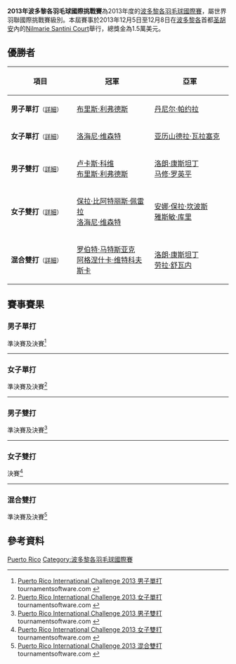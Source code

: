 {{noteTA|G1=Badminton}}
{{infobox badminton event
|name           = 2013年波多黎各羽毛球國際挑戰賽
|image          = 
|size           = 
|caption        =
|dates          = 2013年12月5日－12月8日
|number_edition = 
|level          = 4A
|prize_money    = 1.5萬美元
|location       = {{PUR}}[[圣胡安_(波多黎各)|圣胡安]]
|venue          = [[Nilmarie_Santini_Court|Nilmarie Santini Court]]
|previous       = 2012年波多黎各羽毛球國際挑戰賽 
|next           = 2014年波多黎各羽毛球國際挑戰賽
}}
'''2013年波多黎各羽毛球國際挑戰賽'''為2013年度的[[波多黎各羽毛球國際賽|波多黎各羽毛球國際賽]]，屬世界羽聯國際挑戰賽級別。本屆賽事於2013年12月5日至12月8日在[[波多黎各|波多黎各]]首都[[圣胡安_(波多黎各)|圣胡安]]內的[[Nilmarie_Santini_Court|Nilmarie Santini Court]]舉行，總獎金為1.5萬美元。

== 優勝者 ==
{| class=wikitable style="font-size:small"
!width="200"|項目
!width="250"|冠軍
!width="250"|亞軍
|-
|'''男子單打'''<small>（[[#男子單打|詳細]]）</small>
|{{flagicon|FRA}} [[布里斯·利弗德斯|布里斯·利弗德斯]]
|{{flagicon|BRA}} [[丹尼尔·帕约拉|丹尼尔·帕约拉]]
|-
|'''女子單打'''<small>（[[#女子單打|詳細]]）</small>
|{{flagicon|BRA}} [[洛海尼·维森特|洛海尼·维森特]]
|{{flagicon|POL}} [[亚历山德拉·瓦拉塞克|亚历山德拉·瓦拉塞克]]
|-
|'''男子雙打'''<small>（[[#男子雙打|詳細]]）</small>
|{{flagicon|FRA}} [[卢卡斯·科维|卢卡斯·科维]]<br/>{{flagicon|FRA}} [[布里斯·利弗德斯|布里斯·利弗德斯]]
|{{flagicon|FRA}} [[洛朗·康斯坦丁|洛朗·康斯坦丁]]<br/>{{flagicon|FRA}} [[马修·罗英平|马修·罗英平]]
|-
|'''女子雙打'''<small>（[[#女子雙打|詳細]]）</small>
|{{flagicon|BRA}} [[保拉·比阿特丽斯·佩雷拉|保拉·比阿特丽斯·佩雷拉]]<br/>{{flagicon|BRA}} [[洛海尼·维森特|洛海尼·维森特]]
|{{flagicon|BRA}} [[安娜·保拉·坎波斯|安娜·保拉·坎波斯]]<br/>{{flagicon|BRA}} [[雅斯敏·库里|雅斯敏·库里]]
|-
|'''混合雙打'''<small>（[[#混合雙打|詳細]]）</small>
|{{flagicon|POL}} [[罗伯特·马特斯亚克|罗伯特·马特斯亚克]]<br/>{{flagicon|POL}} [[阿格涅什卡·维特科夫斯卡|阿格涅什卡·维特科夫斯卡]]
|{{flagicon|FRA}} [[洛朗·康斯坦丁|洛朗·康斯坦丁]]<br/>{{flagicon|FRA}} [[劳拉·舒瓦内|劳拉·舒瓦内]]
|}

== 賽事賽果 ==
=== 男子單打 ===
;準決賽及決賽<ref name="MS">[http://bwf.tournamentsoftware.com/sport/draw.aspx?id=5B9693A4-4C44-4B79-9C02-93746FC5D84A&draw=1 Puerto Rico International Challenge 2013 男子單打] tournamentsoftware.com {{en}}</ref>
{{4TeamBracket-Tennis3-v2
| team-width=200
| RD1-seed1=1
| RD1-team1='''{{flagicon|FRA}} [[布里斯·利弗德斯|布里斯·利弗德斯]]
| RD1-score1-1='''21
| RD1-score1-2='''21
| RD1-score1-3=
| RD1-seed2=3
| RD1-team2={{flagicon|ISR}} [[米沙·西尔伯曼|米沙·西尔伯曼]]
| RD1-score2-1=15
| RD1-score2-2=13
| RD1-score2-3=

| RD1-seed3=
| RD1-team3='''{{flagicon|BRA}} [[丹尼尔·帕约拉|丹尼尔·帕约拉]]
| RD1-score3-1='''21
| RD1-score3-2='''22
| RD1-score3-3=
| RD1-seed4=
| RD1-team4={{flagicon|BRA}} [[亚历克斯·汤|亚历克斯·汤]]
| RD1-score4-1=15
| RD1-score4-2=20
| RD1-score4-3=

| RD2-seed1=1
| RD2-team1='''{{flagicon|FRA}} [[布里斯·利弗德斯|布里斯·利弗德斯]]
| RD2-score1-1='''21
| RD2-score1-2='''21
| RD2-score1-3=
| RD2-seed2=
| RD2-team2={{flagicon|BRA}} [[丹尼尔·帕约拉|丹尼尔·帕约拉]]
| RD2-score2-1=17
| RD2-score2-2=14
| RD2-score2-3=
}}
----

=== 女子單打 ===
;準決賽及決賽<ref name="WS">[http://bwf.tournamentsoftware.com/sport/draw.aspx?id=5B9693A4-4C44-4B79-9C02-93746FC5D84A&draw=2 Puerto Rico International Challenge 2013 女子單打] {{Wayback|url=http://bwf.tournamentsoftware.com/sport/draw.aspx?id=5B9693A4-4C44-4B79-9C02-93746FC5D84A&draw=2 |date=20191215172634 }} tournamentsoftware.com {{en}}</ref>
{{4TeamBracket-Tennis3-v2
| team-width=200
| RD1-seed1=
| RD1-team1={{flagicon|BRA}} [[法比安娜·席尔瓦|法比安娜·席尔瓦]] (中途退出)
| RD1-score1-1=''18
| RD1-score1-2=
| RD1-score1-3=
| RD1-seed2=
| RD1-team2='''{{flagicon|POL}} [[亚历山德拉·瓦拉塞克|亚历山德拉·瓦拉塞克]]
| RD1-score2-1=''8
| RD1-score2-2=
| RD1-score2-3=

| RD1-seed3=
| RD1-team3='''{{flagicon|BRA}} [[洛海尼·维森特|洛海尼·维森特]]
| RD1-score3-1=16
| RD1-score3-2='''21
| RD1-score3-3='''21
| RD1-seed4=2
| RD1-team4={{flagicon|SLO}} [[马娅·特夫尔迪|马娅·特夫尔迪]]
| RD1-score4-1='''21
| RD1-score4-2=18
| RD1-score4-3=16

| RD2-seed1=
| RD2-team1={{flagicon|POL}} [[亚历山德拉·瓦拉塞克|亚历山德拉·瓦拉塞克]]
| RD2-score1-1='''21
| RD2-score1-2=13
| RD2-score1-3=18
| RD2-seed2=
| RD2-team2='''{{flagicon|BRA}} [[洛海尼·维森特|洛海尼·维森特]]
| RD2-score2-1=19
| RD2-score2-2='''21
| RD2-score2-3='''21
}}
----

=== 男子雙打 ===
;準決賽及決賽<ref name="MD">[http://bwf.tournamentsoftware.com/sport/draw.aspx?id=5B9693A4-4C44-4B79-9C02-93746FC5D84A&draw=3 Puerto Rico International Challenge 2013 男子雙打] tournamentsoftware.com {{en}}</ref>
{{4TeamBracket-Tennis3-v2
| team-width=200
| RD1-seed1=
| RD1-team1='''{{flagicon|FRA}} [[洛朗·康斯坦丁|洛朗·康斯坦丁]]<br/> {{flagicon|FRA}} [[马修·罗英平|马修·罗英平]]
| RD1-score1-1='''21
| RD1-score1-2='''21
| RD1-score1-3=
| RD1-seed2=
| RD1-team2={{flagicon|USA}} [[马修·福格提|马修·福格提]]<br/> {{flagicon|USA}} [[比约恩·赛根|比约恩·赛根]]
| RD1-score2-1=17
| RD1-score2-2=18
| RD1-score2-3=

| RD1-seed3=
| RD1-team3={{flagicon|BRA}} [[Leonardo_Alkimin|Leonardo Alkimin]]<br/> {{flagicon|BRA}} [[Luiz_Dos_Santos|Luiz Dos Santos]]
| RD1-score3-1='''21
| RD1-score3-2=13
| RD1-score3-3=16
| RD1-seed4=2
| RD1-team4='''{{flagicon|FRA}} [[卢卡斯·科维|卢卡斯·科维]]<br/> {{flagicon|FRA}} [[布里斯·利弗德斯|布里斯·利弗德斯]]
| RD1-score4-1=19
| RD1-score4-2='''21
| RD1-score4-3='''21

| RD2-seed1=
| RD2-team1={{flagicon|FRA}} [[洛朗·康斯坦丁|洛朗·康斯坦丁]]<br/> {{flagicon|FRA}} [[马修·罗英平|马修·罗英平]]
| RD2-score1-1=14
| RD2-score1-2=12
| RD2-score1-3=
| RD2-seed2=2
| RD2-team2='''{{flagicon|FRA}} [[卢卡斯·科维|卢卡斯·科维]]<br/> {{flagicon|FRA}} [[布里斯·利弗德斯|布里斯·利弗德斯]]
| RD2-score2-1='''21
| RD2-score2-2='''21
| RD2-score2-3=
}}
----

=== 女子雙打 ===
;決賽<ref name="WD">[http://bwf.tournamentsoftware.com/sport/draw.aspx?id=5B9693A4-4C44-4B79-9C02-93746FC5D84A&draw=4 Puerto Rico International Challenge 2013 女子雙打] tournamentsoftware.com {{en}}</ref>
{{2TeamBracket-Compact-Tennis3
| team-width=200
| RD1-seed01=1
| RD1-team01='''{{nowrap|{{flagicon|BRA}} [[保拉·比阿特丽斯·佩雷拉|保拉·比阿特丽斯·佩雷拉]]<br/> {{flagicon|BRA}} [[洛海尼·维森特|洛海尼·维森特]]}}
| RD1-score01-1='''21
| RD1-score01-2='''21
| RD1-score01-3=
| RD1-seed02=2
| RD1-team02={{flagicon|BRA}} [[安娜·保拉·坎波斯|安娜·保拉·坎波斯]]<br/> {{flagicon|BRA}} [[雅斯敏·库里|雅斯敏·库里]]
| RD1-score02-1=10
| RD1-score02-2=12
| RD1-score02-3=
}}
----

=== 混合雙打 ===
;準決賽及決賽<ref name="XD">[http://bwf.tournamentsoftware.com/sport/draw.aspx?id=5B9693A4-4C44-4B79-9C02-93746FC5D84A&draw=5 Puerto Rico International Challenge 2013 混合雙打] {{Webarchive|url=https://archive.is/20131218072354/http://bwf.tournamentsoftware.com/sport/draw.aspx?id=5B9693A4-4C44-4B79-9C02-93746FC5D84A&draw=5 |date=2013-12-18 }} tournamentsoftware.com {{en}}</ref>
{{4TeamBracket-Tennis3-v2
| team-width=200
| RD1-seed1=
| RD1-team1='''{{flagicon|FRA}} [[洛朗·康斯坦丁|洛朗·康斯坦丁]]<br/> {{flagicon|FRA}} [[劳拉·舒瓦内|劳拉·舒瓦内]]
| RD1-score1-1=
| RD1-score1-2=
| RD1-score1-3=
| RD1-seed2=
| RD1-team2={{flagicon|BRA}} [[乌戈·亚瑟索|乌戈·亚瑟索]]<br/> {{flagicon|BRA}} [[法比安娜·席尔瓦|法比安娜·席尔瓦]] (棄權)
| RD1-score2-1=
| RD1-score2-2=
| RD1-score2-3=

| RD1-seed3=
| RD1-team3='''{{flagicon|POL}} [[罗伯特·马特斯亚克|罗伯特·马特斯亚克]]<br/> {{flagicon|POL}} [[阿格涅什卡·维特科夫斯卡|阿格涅什卡·维特科夫斯卡]]
| RD1-score3-1='''21
| RD1-score3-2='''21
| RD1-score3-3=
| RD1-seed4=2
| RD1-team4={{flagicon|BRA}} [[丹尼尔·帕约拉|丹尼尔·帕约拉]]<br/> {{flagicon|BRA}} [[保拉·比阿特丽斯·佩雷拉|保拉·比阿特丽斯·佩雷拉]]
| RD1-score4-1=7
| RD1-score4-2=6
| RD1-score4-3=

| RD2-seed1=
| RD2-team1={{flagicon|FRA}} [[洛朗·康斯坦丁|洛朗·康斯坦丁]]<br/> {{flagicon|FRA}} [[劳拉·舒瓦内|劳拉·舒瓦内]]
| RD2-score1-1=13
| RD2-score1-2=8
| RD2-score1-3=
| RD2-seed2=
| RD2-team2='''{{flagicon|POL}} [[罗伯特·马特斯亚克|罗伯特·马特斯亚克]]<br/> {{flagicon|POL}} [[阿格涅什卡·维特科夫斯卡|阿格涅什卡·维特科夫斯卡]]
| RD2-score2-1='''21
| RD2-score2-2='''21
| RD2-score2-3=
}}

== 參考資料 ==
{{Reflist}}

[[Category:2013年世界羽聯國際挑戰賽|Puerto Rico]]
[[Category:波多黎各羽毛球國際賽|Category:波多黎各羽毛球國際賽]]